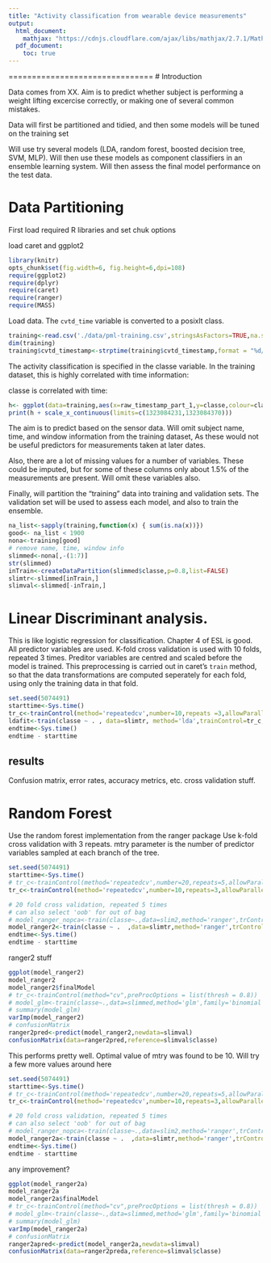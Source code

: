 ```yaml
---
title: "Activity classification from wearable device measurements"
output:
  html_document:
    mathjax: "https://cdnjs.cloudflare.com/ajax/libs/mathjax/2.7.1/MathJax.js?config=TeX-AMS-MML_HTMLorMML"
  pdf_document:
    toc: true
---
```


===============================
# Introduction

Data comes from XX. Aim is to predict whether subject is performing a weight lifting excercise correctly, or making one of several common mistakes.

Data will first be partitioned and tidied, and then some models will be tuned on the training set

Will use try several models (LDA, random forest, boosted decision tree, SVM, MLP). Will then use these models as component classifiers in an ensemble learning system. Will then assess the final model performance on the test data.

# Data Partitioning

First load required R libraries and set chuk options

load caret and ggplot2

```r
library(knitr)
opts_chunk$set(fig.width=6, fig.height=6,dpi=108)
require(ggplot2)
require(dplyr)
require(caret)
require(ranger)
require(MASS)
```
Load data. The `cvtd_time` variable is converted to a posixlt class.

```r
training<-read.csv('./data/pml-training.csv',stringsAsFactors=TRUE,na.strings = c("#DIV/0!","NA"))
dim(training)
training$cvtd_timestamp<-strptime(training$cvtd_timestamp,format = "%d/%m/%Y %H:%M")
```

The activity classification is specified in the classe variable. In the training dataset, this is highly correlated with time information:

classe is correlated with time:

```r
h<- ggplot(data=training,aes(x=raw_timestamp_part_1,y=classe,colour=classe)) + geom_point()
print(h + scale_x_continuous(limits=c(1323084231,1323084370)))
```
The aim is to predict based on the sensor data. Will omit subject name, time, and window information from the training dataset, As these would not be useful predictors for measurements taken at later dates.

Also, there are a lot of missing values for a number of variables. These could be imputed, but for some of these columns only about 1.5% of the measurements are present. Will omit these variables also.

Finally, will partition the "training" data into training and validation sets. The validation set will be used to assess each model, and also to train the ensemble.

```r
na_list<-sapply(training,function(x) { sum(is.na(x))})
good<- na_list < 1900
nona<-training[good]
# remove name, time, window info
slimmed<-nona[,-(1:7)]
str(slimmed)
inTrain<-createDataPartition(slimmed$classe,p=0.8,list=FALSE)
slimtr<-slimmed[inTrain,]
slimval<-slimmed[-inTrain,]
```

# Linear Discriminant analysis.

This is like logistic regression for classification. Chapter 4 of ESL is good. All predictor variables are used. K-fold cross validation is used with 10 folds, repeated 3 times. Preditor variables are centred and scaled before the model is trained. This preprocessing is carried out in caret's `train` method, so that the data transformations are computed seperately for each fold, using only the training data in that fold. 

```r
set.seed(5074491)
starttime<-Sys.time()
tr_c<-trainControl(method='repeatedcv',number=10,repeats =3,allowParallel=TRUE) 
ldafit<-train(classe ~ . , data=slimtr, method='lda',trainControl=tr_c, preProcess=c('center','scale'))
endtime<-Sys.time()
endtime - starttime
```

## results
Confusion matrix, error rates, accuracy metrics, etc. cross validation stuff. 


# Random Forest

Use the random forest implementation from the ranger package
Use k-fold cross validation with 3 repeats. mtry parameter is the number of predictor variables sampled at each branch of the tree. 


```r
set.seed(5074491)
starttime<-Sys.time()
# tr_c<-trainControl(method='repeatedcv',number=20,repeats=5,allowParallel=TRUE)
tr_c<-trainControl(method='repeatedcv',number=10,repeats=3,allowParallel=TRUE) 

# 20 fold cross validation, repeated 5 times
# can also select 'oob' for out of bag
# model_ranger_nopca<-train(classe~.,data=slim2,method='ranger',trControl=tr_c)
model_ranger2<-train(classe ~ .  ,data=slimtr,method='ranger',trControl=tr_c,tuneGrid = expand.grid(mtry= c(2,10,30)),importance='impurity')
endtime<-Sys.time()
endtime - starttime
```

ranger2 stuff

```r
ggplot(model_ranger2)
model_ranger2
model_ranger2$finalModel
# tr_c<-trainControl(method="cv",preProcOptions = list(thresh = 0.8))
# model_glm<-train(classe~.,data=slimmed,method='glm',family='binomial',train_control=tr_c,preProcess=c('pca','knnImpute'))
# summary(model_glm)
varImp(model_ranger2)
# confusionMatrix
ranger2pred<-predict(model_ranger2,newdata=slimval)
confusionMatrix(data=ranger2pred,reference=slimval$classe)

```

This performs pretty well. Optimal value of mtry was found to be 10. Will try a few more values around here

```r
set.seed(5074491)
starttime<-Sys.time()
# tr_c<-trainControl(method='repeatedcv',number=20,repeats=5,allowParallel=TRUE)
tr_c<-trainControl(method='repeatedcv',number=10,repeats=3,allowParallel=TRUE) 

# 20 fold cross validation, repeated 5 times
# can also select 'oob' for out of bag
# model_ranger_nopca<-train(classe~.,data=slim2,method='ranger',trControl=tr_c)
model_ranger2a<-train(classe ~ .  ,data=slimtr,method='ranger',trControl=tr_c,tuneGrid = expand.grid(mtry= c(6,8,10,12,14)),importance='impurity')
endtime<-Sys.time()
endtime - starttime
```

any improvement?

```r
ggplot(model_ranger2a)
model_ranger2a
model_ranger2a$finalModel
# tr_c<-trainControl(method="cv",preProcOptions = list(thresh = 0.8))
# model_glm<-train(classe~.,data=slimmed,method='glm',family='binomial',train_control=tr_c,preProcess=c('pca','knnImpute'))
# summary(model_glm)
varImp(model_ranger2a)
# confusionMatrix
ranger2apred<-predict(model_ranger2a,newdata=slimval)
confusionMatrix(data=ranger2preda,reference=slimval$classe)

```
<!-- ROC curve  -->
<!-- http://stackoverflow.com/questions/30366143/how-to-compute-roc-and-auc-under-roc-after-training-using-caret-in-r -->
